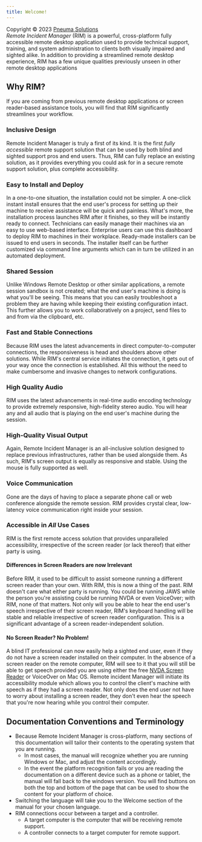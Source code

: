 ```yaml
---
title: Welcome!
---
```


Copyright © 2023 [Pneuma Solutions](https://www.pneumasolutions.com)  
*Remote Incident Manager* (RIM) is a powerful, cross-platform fully accessible remote desktop application used to provide technical support, training, and system administration to clients both visually impaired and sighted alike. In addition to providing a streamlined remote desktop experience, RIM has a few unique qualities previously unseen in other remote desktop applications

## Why RIM?
If you are coming from previous remote desktop applications or screen reader-based assistance tools, you will find that RIM significantly streamlines your workflow.
### Inclusive Design
Remote Incident Manager is truly a first of its kind. It is the first *fully accessible* remote support solution that can be used by both blind and sighted support pros and end users. Thus, RIM can fully replace an existing solution, as it provides everything you could ask for in a secure remote support solution, plus complete accessibility.
### Easy to Install and Deploy
In a one-to-one situation, the installation could not be simpler. A one-click instant install ensures that the end user's process for setting up their machine to receive assistance will be quick and painless. What's more, the installation process launches RIM after it finishes, so they will be instantly ready to connect.
Technicians can easily manage their machines via an easy to use web-based interface. Enterprise users can use this dashboard to deploy RIM to machines in their workplace. Ready-made installers can be issued to end users in seconds. The installer itself can be further customized via command line arguments which can in turn be utilized in an automated deployment.
### Shared Session
Unlike Windows Remote Desktop or other similar applications, a remote session sandbox is not created; what the end user's machine is doing is what you'll be seeing. This means that you can easily troubleshoot a problem they are having while keeping their existing configuration intact. This further allows you to work collaboratively on a project, send files to and from via the clipboard, etc.
### Fast and Stable Connections
Because RIM uses the latest advancements in direct computer-to-computer connections, the responsiveness is head and shoulders above other solutions. While RIM's central service initiates the connection, it gets out of your way once the connection is established. All this without the need to make cumbersome and invasive changes to network configurations.
### High Quality Audio
RIM uses the latest advancements in real-time audio encoding technology to provide extremely responsive, high-fidelity stereo audio. You will hear any and all audio that is playing on the end user's machine during the session.
### High-Quality Visual Output
Again, Remote Incident Manager is an all-inclusive solution designed to replace previous infrastructures, rather than be used alongside them. As such, RIM's screen output is equally as responsive and stable. Using the mouse is fully supported as well.
### Voice Communication
Gone are the days of having to place a separate phone call or web conference alongside the remote session. RIM provides crystal clear, low-latency voice communication right inside your session.
### Accessible in *All* Use Cases
RIM is the first remote access solution that provides unparalleled accessibility, irrespective of the screen reader (or lack thereof) that either party is using.
#### Differences in Screen Readers are now Irrelevant
Before RIM, it used to be difficult to assist someone running a different screen reader than your own. With RIM, this is now a thing of the past. RIM doesn't care what either party is running. You could be running JAWS while the person you're assisting could be running NVDA or even VoiceOver; with RIM, none of that matters. Not only will you be able to hear the end user's speech irrespective of their screen reader, RIM's keyboard handling will be stable and reliable irrespective of screen reader configuration. This is a significant advantage of a screen reader-independent solution.
#### No Screen Reader? No Problem!
A blind IT professional can now easily help a sighted end user, even if they do not have a screen reader installed on their computer. In the absence of a screen reader on the remote computer, RIM will see to it that you will still be able to get speech provided you are using either the free [NVDA Screen Reader](https://nvaccess.org) or VoiceOver on Mac OS. Remote incident Manager will initiate its accessibility module which allows you to control the client's machine with speech as if they had a screen reader. Not only does the end user not have to worry about installing a screen reader, they don't even hear the speech that you're now hearing while you control their computer.
## Documentation Conventions and Terminology
* Because Remote Incident Manager is cross-platform, many sections of this documentation will tailor their contents to the operating system that you are running.
    * In most cases, the manual will recognize whether you are running Windows or Mac, and adjust the content accordingly.
    * In the event the platform recognition fails or you are reading the documentation on a different device such as a phone or tablet, the manual will fall back to the windows version. You will find buttons on both the top and bottom of the page that can be used to show the content for your platform of choice.
* Switching the language will take you to the Welcome section of the manual for your chosen language.
* RIM connections occur between a target and a controller.
    * A target computer is the computer that will be receiving remote support.
    * A controller connects to a target computer for remote support.

